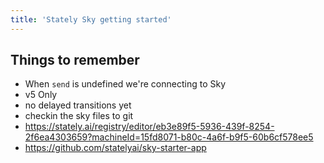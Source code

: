 ```yaml
---
title: 'Stately Sky getting started'
---
```


## Things to remember

- When `send` is undefined we're connecting to Sky
- v5 Only
- no delayed transitions yet
- checkin the sky files to git
- https://stately.ai/registry/editor/eb3e89f5-5936-439f-8254-2f6ea4303659?machineId=15fd8071-b80c-4a6f-b9f5-60b6cf578ee5
- https://github.com/statelyai/sky-starter-app
